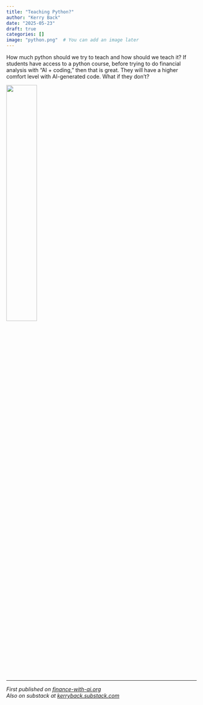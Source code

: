 ```yaml
---
title: "Teaching Python?"
author: "Kerry Back"
date: "2025-05-23"
draft: true
categories: []
image: "python.png"  # You can add an image later
---
```


How much python should we try to teach and how should we teach it?  If students have access to a python course, before trying to do financial analysis with "AI + coding," then that is great.  They will have a higher comfort level with AI-generated code.  What if they don't?



![](python.png){width=40% fig-align="center"}

---

*First published on [finance-with-ai.org](https://finance-with-ai.org)* <br>
*Also on substack at [kerryback.substack.com](https://kerryback.substack.com)*